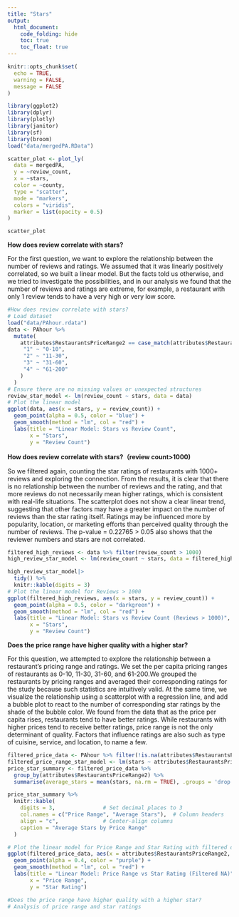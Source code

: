 ```yaml
---
title: "Stars"
output: 
  html_document:
    code_folding: hide
    toc: true
    toc_float: true
---
```

```r
knitr::opts_chunk$set(
  echo = TRUE,    
  warning = FALSE,
  message = FALSE   
)
```

```r
library(ggplot2)
library(dplyr)
library(plotly)
library(janitor)
library(sf)
library(broom)
load("data/mergedPA.RData")
```

```r
scatter_plot <- plot_ly(
  data = mergedPA,
  y = ~review_count,
  x = ~stars,
  color = ~county,
  type = "scatter",
  mode = "markers",
  colors = "viridis",
  marker = list(opacity = 0.5)
) 

scatter_plot
```

**How does review correlate with stars?**

For the first question, we want to explore the relationship between the number of reviews and ratings. We assumed that it was linearly positively correlated, so we built a linear model. But the facts told us otherwise, and we tried to investigate the possibilities, and in our analysis we found that the number of reviews and ratings are extreme, for example, a restaurant with only 1 review tends to have a very high or very low score.
```r
#How does review correlate with stars?
# Load dataset
load("data/PAhour.rdata")
data <- PAhour %>%
  mutate(
    attributes$RestaurantsPriceRange2 == case_match(attributes$RestaurantsPriceRange2,
     "1" ~ "0-10",
     "2" ~ "11-30",
     "3" ~ "31-60",
     "4" ~ "61-200"
    )
  )
# Ensure there are no missing values or unexpected structures
review_star_model <- lm(review_count ~ stars, data = data)
# Plot the linear model
ggplot(data, aes(x = stars, y = review_count)) +
  geom_point(alpha = 0.5, color = "blue") +
  geom_smooth(method = "lm", col = "red") +
  labs(title = "Linear Model: Stars vs Review Count",
       x = "Stars",
       y = "Review Count")

```

**How does review correlate with stars?（review count>1000)**

So we filtered again, counting the star ratings of restaurants with 1000+ reviews and exploring the connection. From the results, it is clear that there is no relationship between the number of reviews and the rating, and that more reviews do not necessarily mean higher ratings, which is consistent with real-life situations. The scatterplot does not show a clear linear trend, suggesting that other factors may have a greater impact on the number of reviews than the star rating itself. Ratings may be influenced more by popularity, location, or marketing efforts than perceived quality through the number of reviews. The p-value = 0.22765 > 0.05 also shows that the reviewer numbers and stars are not correlated.

```r
filtered_high_reviews <- data %>% filter(review_count > 1000)
high_review_star_model <- lm(review_count ~ stars, data = filtered_high_reviews)
```

```r
high_review_star_model|>
  tidy() %>%
  knitr::kable(digits = 3)
# Plot the linear model for Reviews > 1000
ggplot(filtered_high_reviews, aes(x = stars, y = review_count)) +
  geom_point(alpha = 0.5, color = "darkgreen") +
  geom_smooth(method = "lm", col = "red") +
  labs(title = "Linear Model: Stars vs Review Count (Reviews > 1000)",
       x = "Stars",
       y = "Review Count")
```


**Does the price range have higher quality with a higher star?**

For this question, we attempted to explore the relationship between a restaurant's pricing range and ratings. We set the per capita pricing ranges of restaurants as 0-10, 11-30, 31-60, and 61-200.We grouped the restaurants by pricing ranges and averaged their corresponding ratings for the study because such statistics are intuitively valid. At the same time, we visualize the relationship using a scatterplot with a regression line, and add a bubble plot to react to the number of corresponding star ratings by the shade of the bubble color. We found from the data that as the price per capita rises, restaurants tend to have better ratings. While restaurants with higher prices tend to receive better ratings, price range is not the only determinant of quality. Factors that influence ratings are also such as type of cuisine, service, and location, to name a few.
```r
filtered_price_data <- PAhour %>% filter(!is.na(attributes$RestaurantsPriceRange2)&(attributes$RestaurantsPriceRange2 != "None"))
filtered_price_range_star_model <- lm(stars ~ attributes$RestaurantsPriceRange2, data = filtered_price_data)
price_star_summary <- filtered_price_data %>%
  group_by(attributes$RestaurantsPriceRange2) %>%
  summarise(average_stars = mean(stars, na.rm = TRUE), .groups = 'drop')

price_star_summary %>%
  knitr::kable(
    digits = 3,               # Set decimal places to 3
    col.names = c("Price Range", "Average Stars"),  # Column headers
    align = "c",              # Center-align columns
    caption = "Average Stars by Price Range"
  )
```

```r

# Plot the linear model for Price Range and Star Rating with filtered data
ggplot(filtered_price_data, aes(x = attributes$RestaurantsPriceRange2, y = stars)) +
  geom_point(alpha = 0.4, color = "purple") +
  geom_smooth(method = "lm", col = "red") +
  labs(title = "Linear Model: Price Range vs Star Rating (Filtered NA)",
       x = "Price Range",
       y = "Star Rating")

#Does the price range have higher quality with a higher star?
# Analysis of price range and star ratings
```



